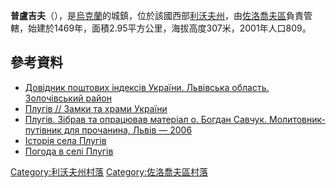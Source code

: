 {{coord|49|44|56|N|25|1|30|E|scale:100000|display=title}}

'''普盧吉夫'''（{{lang-uk|Плугів}}），是[[烏克蘭|烏克蘭]]的城鎮，位於該國西部[[利沃夫州|利沃夫州]]，由[[佐洛喬夫區|佐洛喬夫區]]負責管轄，始建於1469年，面積2.95平方公里，海拔高度307米，2001年人口809。

==參考資料==
*[http://www.uaidx.com/13/290?f=index&d=desc&lang=ua Довідник поштових індексів України. Львівська область. Золочівський район] {{Wayback|url=http://www.uaidx.com/13/290?f=index&d=desc&lang=ua |date=20160127100105 }}
* [http://www.castles.com.ua/plugiv.html Плугів // Замки та храми України] {{Wayback|url=http://www.castles.com.ua/plugiv.html |date=20210117153918 }}
* [http://svitlo.ucoz.ua/publ/4-1-0-48 Плугів. Зібрав та опрацював матеріал о. Богдан Савчук. Молитовник-путівник для прочанина, Львів — 2006] {{Wayback|url=http://svitlo.ucoz.ua/publ/4-1-0-48 |date=20210115171238 }}
* [https://web.archive.org/web/20160305081500/http://shplygiv.jimdo.com/%D1%96%D1%81%D1%82%D0%BE%D1%80%D1%96%D1%8F-%D1%81-%D0%BF%D0%BB%D1%83%D0%B3%D1%96%D0%B2/ Історія села Плугів]
* [http://weather.in.ua/ua/l'vovskaja/20878 Погода в селі Плугів] {{Wayback|url=http://weather.in.ua/ua/l%27vovskaja/20878 |date=20210125211727 }}

[[Category:利沃夫州村落|Category:利沃夫州村落]]
[[Category:佐洛喬夫區村落|Category:佐洛喬夫區村落]]


{{Lviv-geo-stub}}